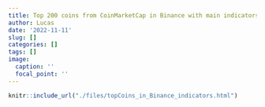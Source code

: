 ```yaml
---
title: Top 200 coins from CoinMarketCap in Binance with main indicators
author: Lucas
date: '2022-11-11'
slug: []
categories: []
tags: []
image:
  caption: ''
  focal_point: ''
---
```


```r
knitr::include_url("./files/topCoins_in_Binance_indicators.html")
```